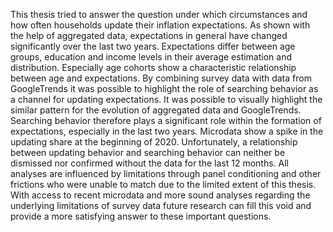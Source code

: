 This thesis tried to answer the question under which circumstances and how often households update their inflation expectations. As shown with the help of aggregated data, expectations in general have changed significantly over the last two years. Expectations differ between age groups, education and income levels in their average estimation and distribution. Especially age cohorts show a characteristic relationship between age and expectations.
By combining survey data with data from GoogleTrends it was possible to highlight the role of searching behavior as a channel for updating expectations. It was possible to visually highlight the similar pattern for the evolution of aggregated data and GoogleTrends. Searching behavior therefore plays a significant role within the formation of expectations, especially in the last two years. 
Microdata show a spike in the updating share at the beginning of 2020. Unfortunately, a relationship between updating behavior and searching behavior can neither be dismissed nor confirmed without the data for the last 12 months.
All analyses are influenced by limitations through panel conditioning and other frictions who were unable to match due to the limited extent of this thesis. With access to recent microdata and more sound analyses regarding the underlying limitations of survey data future research can fill this void and provide a more satisfying answer to these important questions.
